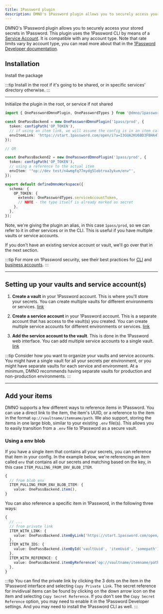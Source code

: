 ```yaml
---
title: 1Password plugin
description: DMNO's 1Password plugin allows you to securely access your stored secrets in 1Password.
---
```



DMNO's 1Password plugin allows you to securely access your stored secrets in 1Password. This plugin uses the 1Password CLI by means of a [Service Account](https://developer.1password.com/docs/service-accounts). It is compatible with any account type. Note that rate limits vary by account type, you can read more about that in the [1Password Developer documentation](https://developer.1password.com/docs/service-accounts/rate-limits/).

## Installation

Install the package

<TabbedCode packageName="@dmno/1password-plugin" />

:::tip
Install in the root if it's going to be shared, or in specific services' directory otherwise.
:::

-----

Initialize the plugin in the root, or service if not shared


```typescript
import { OnePasswordDmnoPlugin, OnePasswordTypes } from '@dmno/1password-plugin';

const OnePassBackend = new OnePasswordDmnoPlugin('1pass/prod', {
  token: configPath('OP_TOKEN'),
  // if using an item link, we will assume the config is in an item called `env`
  envItemLink: 'https://start.1password.com/open/i?a=I3GUA2KU6BD3FBHA47QNBIVEV4&v=ut2dftalm3ugmxc6klavms6tfq&i=n4wmgfq77mydg5lebtroa3ykvm&h=dmnoinc.1password.com',
});

// OR

const OnePassBackend2 = new OnePasswordDmnoPlugin('1pass/prod', {
  token: configPath('OP_TOKEN'),
  // using a reference to the actual item
  envItem: '"op://dev test/n4wmgfq77mydg5lebtroa3ykvm/env"',
});

export default defineDmnoWorkspace({
  schema: {
    OP_TOKEN: {
      extends: OnePasswordTypes.serviceAccountToken,
      // NOTE - the type itself is already marked as secret
    },
  },
});
```
Note, we're giving the plugin an alias, in this case `1pass/prod`, so we can refer to it in other services or in the CLI. This is useful if you have multiple vaults or service accounts.

If you don't have an existing service account or vault, we'll go over that in the next section.

:::tip
For more on 1Password security, see their best practices for [CLI](https://developer.1password.com/docs/cli/best-practices/) and [business accounts](https://support.1password.com/business-security-practices/#access-management-and-the-principle-of-least-privilege).
:::


------------

## Setting up your vaults and service account(s)

<Steps>

1. **Create a vault** in your 1Password account. This is where you'll store your secrets. You can create multiple vaults for different environments or services. [link](https://support.1password.com/create-share-vaults/#create-a-vault)

2. **Create a service account** in your 1Password account. This is a separate account that has access to the vault(s) you created. You can create multiple service accounts for different environments or services. [link](https://developer.1password.com/docs/service-accounts/get-started/)

3. **Add the service account to the vault**. This is done in the 1Password web interface. You can add multiple service accounts to a single vault. [link](https://developer.1password.com/docs/service-accounts/manage-service-accounts/#manage-access)

</Steps>

:::tip
Consider how you want to organize your vaults and service accounts. You might have a single vault for all your secrets per environment, or you might have separate vaults for each service and environment. At a minimum, DMNO recommends having separate vaults for production and non-production environments.
:::

------

## Add your items

DMNO supports a few different ways to reference items in 1Password. You can use a direct link to the item, the item's UUID, or a reference to the item in the format `op://vaultname/itemname/path`. We also support, storing the items in one large blob, similar to your existing `.env` file(s). This allows you to easily transition from a `.env` file to 1Password as a secure vault.

### Using a env blob

If you have a single item that contains all your secrets, you can reference that item in your config. In the example below, we're referencing an item called `env` that contains all our secrets and matching based on the key, in this case `ITEM_PULLING_FROM_ENV_BLOB_ITEM`.

```ts
{
  // from blob env
  ITEM_PULLING_FROM_ENV_BLOB_ITEM: {
    value: OnePassBackend.item(),
}
```

You can also reference a specific item in 1Password, in the following three ways:

```ts
{
  // ...  
  // from private link
  ITEM_WITH_LINK: {
    value: OnePassBackend.itemByLink('https://start.1password.com/open/i?a=I3GUA2KU6BD3FBHA47QNBIVEV4&v=ut2dftalm3ugmxc6klavms6tfq&i=n4wmgfq77mydg5lebtroa3ykvm&h=dmnoinc.1password.com', 'somepath'),
  },
  ITEM_WITH_IDS: {
    value: OnePassBackend.itemById('vaultUuid', 'itemUuid', 'somepath'),
  },
  ITEM_WITH_REFERENCE: {
    value: OnePassBackend.itemByReference('op://vaultname/itemname/path'),
  },
}
```

:::tip
You can find the private link by clicking the 3 dots on the item in the 1Password interface and selecting `Copy Private Link`. The secret reference for invidivual items can be found by clicking on the down arrow icon on the item and selecting `Copy Secret Reference`. If you don't see the `Copy Secret Reference` option, you may need to enable it in the 1Password Developer settings. And you may need to install the 1Password CLI as well.
:::
